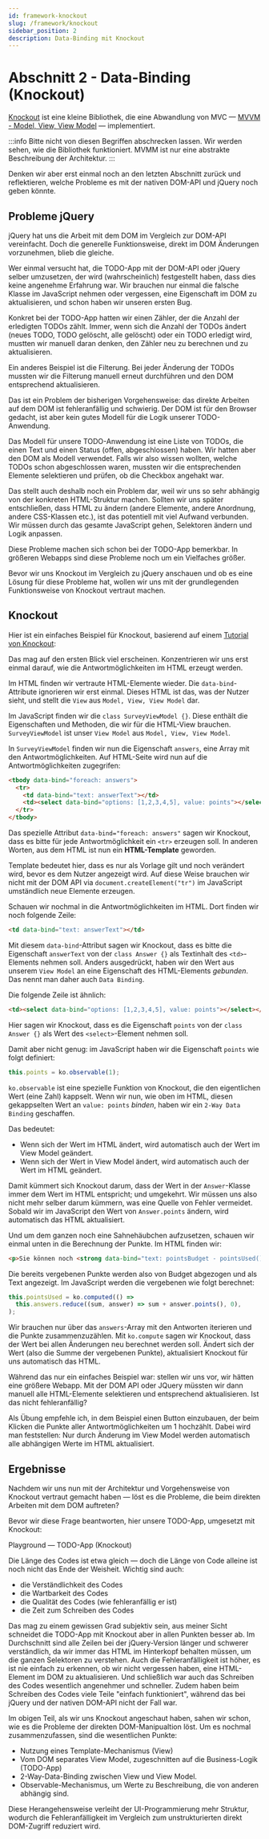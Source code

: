 ```yaml
---
id: framework-knockout
slug: /framework/knockout
sidebar_position: 2
description: Data-Binding mit Knockout
---
```



# Abschnitt 2 - Data-Binding (Knockout)

[Knockout](https://knockoutjs.com/index.html) ist eine kleine Bibliothek, die
eine Abwandlung von MVC &mdash; [MVVM - Model, View, View Model](https://en.wikipedia.org/wiki/Model%E2%80%93view%E2%80%93viewmodel) &mdash;
implementiert.

:::info
Bitte nicht von diesen Begriffen abschrecken lassen. Wir werden sehen, wie die
Bibliothek funktioniert. MVMM ist nur eine abstrakte Beschreibung der Architektur.
:::

Denken wir aber erst einmal noch an den letzten Abschnitt zurück und reflektieren,
welche Probleme es mit der nativen DOM-API und jQuery noch geben könnte.

## Probleme jQuery

jQuery hat uns die Arbeit mit dem DOM im Vergleich zur DOM-API vereinfacht. Doch
die generelle Funktionsweise, direkt im DOM Änderungen vorzunehmen, blieb die gleiche.

Wer einmal versucht hat, die TODO-App mit der DOM-API oder jQuery selber umzusetzen,
der wird (wahrscheinlich) festgestellt haben, dass dies keine angenehme Erfahrung
war. Wir brauchen nur einmal die falsche Klasse im JavaScript nehmen oder
vergessen, eine Eigenschaft im DOM zu aktualisieren, und schon haben wir unseren
ersten Bug.

Konkret bei der TODO-App hatten wir einen Zähler, der die Anzahl der erledigten
TODOs zählt. Immer, wenn sich die Anzahl der TODOs ändert (neues TODO, TODO
gelöscht, alle gelöscht) oder ein TODO erledigt wird, mustten wir manuell
daran denken, den Zähler neu zu berechnen und zu aktualisieren.

Ein anderes Beispiel ist die Filterung. Bei jeder Änderung der TODOs mussten wir
die Filterung manuell erneut durchführen und den DOM entsprechend aktualisieren.

Das ist ein Problem der bisherigen Vorgehensweise: das direkte Arbeiten
auf dem DOM ist fehleranfällig und schwierig.  Der DOM ist für den Browser
gedacht, ist aber kein gutes Modell für die Logik unserer TODO-Anwendung.

Das Modell für unsere TODO-Anwendung ist eine Liste von TODOs, die einen Text
und einen Status (offen, abgeschlossen) haben. Wir hatten aber den DOM als Modell
verwendet. Falls wir also wissen wollten, welche TODOs schon abgeschlossen waren,
mussten wir die entsprechenden Elemente selektieren und prüfen, ob die Checkbox
angehakt war.

Das stellt auch deshalb noch ein Problem dar, weil wir uns so sehr abhängig von
der konkreten HTML-Struktur machen. Sollten wir uns später entschließen, dass
HTML zu ändern (andere Elemente, andere Anordnung, andere CSS-Klassen etc.),
ist das potentiell mit viel Aufwand verbunden. Wir müssen durch das gesamte JavaScript
gehen, Selektoren ändern und Logik anpassen.

Diese Probleme machen sich schon bei der TODO-App bemerkbar. In größeren Webapps
sind diese Probleme noch um ein Vielfaches größer.

Bevor wir uns Knockout im Vergleich zu jQuery anschauen und ob es eine Lösung
für diese Probleme hat, wollen wir uns mit der grundlegenden Funktionsweise von
Knockout vertraut machen.

## Knockout

Hier ist ein einfaches Beispiel für Knockout, basierend auf einem
[Tutorial von Knockout](https://learn.knockoutjs.com/#/?tutorial=custombindings):

<HtmlSnippet path="knockout-simple" type="html" tabs="html,js" />

Das mag auf den ersten Blick viel erscheinen. Konzentrieren wir uns erst einmal
darauf, wie die Antwortmöglichkeiten im HTML erzeugt werden.

Im HTML finden wir vertraute HTML-Elemente wieder. Die `data-bind`-Attribute
ignorieren wir erst einmal. Dieses HTML ist das, was der Nutzer sieht, und stellt
die `View` aus `Model, View, View Model` dar.

Im JavaScript finden wir die `class SurveyViewModel {}`. Diese enthält die Eigenschaften
und Methoden, die wir für die HTML-View brauchen. `SurveyViewModel` ist unser
`View Model` aus `Model, View, View Model`.

In `SurveyViewModel` finden wir nun die Eigenschaft `answers`, eine Array mit
den Antwortmöglichkeiten. Auf HTML-Seite wird nun auf die Antwortmöglichkeiten
zugegrifen:

```html
<tbody data-bind="foreach: answers">
  <tr>
    <td data-bind="text: answerText"></td>
    <td><select data-bind="options: [1,2,3,4,5], value: points"></select></td>
  </tr>    
</tbody>
```

Das spezielle Attribut `data-bind="foreach: answers"` sagen wir Knockout, dass es
bitte für jede Antwortmöglichkeit ein `<tr>` erzeugen soll. In anderen Worten,
aus dem HTML ist nun ein __HTML-Template__ geworden.

Template bedeutet hier, dass es nur als Vorlage gilt und noch verändert wird,
bevor es dem Nutzer angezeigt wird. Auf diese Weise brauchen wir nicht mit
der DOM API via `document.createElement("tr")` im JavaScript umständlich neue
Elemente erzeugen.

Schauen wir nochmal in die Antwortmöglichkeiten im HTML. Dort finden wir noch folgende Zeile:

```html
<td data-bind="text: answerText"></td>
```

Mit diesem `data-bind`-Attribut sagen wir Knockout, dass es bitte die Eigenschaft
`answerText` von der `class Answer {}` als Textinhalt des `<td>`-Elements
nehmen soll. Anders ausgedrückt, haben wir den Wert aus unserem `View Model`
an eine Eigenschaft des HTML-Elements _gebunden_. Das nennt man daher auch
`Data Binding`.

Die folgende Zeile ist ähnlich:

```html
<td><select data-bind="options: [1,2,3,4,5], value: points"></select></td>
```

Hier sagen wir Knockout, dass es die Eigenschaft `points` von der `class Answer {}`
als Wert des `<select>`-Element nehmen soll.

Damit aber nicht genug: im JavaScript haben wir die Eigenschaft `points` wie folgt
definiert:

```js
this.points = ko.observable(1);
```

`ko.observable` ist eine spezielle Funktion von Knockout, die den eigentlichen
Wert (eine Zahl) kappselt. Wenn wir nun, wie oben im HTML, diesen gekappselten
Wert an `value: points` _binden_, haben wir ein `2-Way Data Binding` geschaffen.

Das bedeutet:

* Wenn sich der Wert im HTML ändert, wird automatisch auch der Wert im View Model geändert.
* Wenn sich der Wert in View Model ändert, wird automatisch auch der Wert im HTML geändert.

Damit kümmert sich Knockout darum, dass der Wert in der `Answer`-Klasse immer
dem Wert im HTML entspricht; und umgekehrt. Wir müssen uns also nicht mehr selber
darum kümmern, was eine Quelle von Fehler vermeidet. Sobald wir im JavaScript
den Wert von `Answer.points` ändern, wird automatisch das HTML aktualisiert.

Und um dem ganzen noch eine Sahnehäubchen aufzusetzen, schauen wir einmal unten
in die Berechnung der Punkte. Im HTML finden wir:

```html
<p>Sie können noch <strong data-bind="text: pointsBudget - pointsUsed()"></strong> Punkte vergeben.</p>
```

Die bereits vergebenen Punkte werden also von Budget abgezogen und als Text angezeigt.
Im JavaScript werden die vergebenen wie folgt berechnet:

```js
this.pointsUsed = ko.computed(() =>
  this.answers.reduce((sum, answer) => sum + answer.points(), 0),
);
```

Wir brauchen nur über das `answers`-Array mit den Antworten iterieren und die
Punkte zusammenzuzählen. Mit `ko.compute` sagen wir Knockout, dass der Wert bei
allen Änderungen neu berechnet werden soll. Ändert sich der Wert (also die Summe
der vergebenen Punkte), aktualisiert Knockout für uns automatisch das HTML.

Während das nur ein einfaches Beispiel war: stellen wir uns vor, wir hätten
eine größere Webapp. Mit der DOM API oder JQuery müssten wir dann manuell
alle HTML-Elemente selektieren und entsprechend aktualisieren. Ist das nicht
fehleranfällig?

Als Übung empfehle ich, in dem Beispiel einen Button einzubauen, der beim Klicken
die Punkte aller Antwortmöglichkeiten um 1 hochzählt. Dabei wird man feststellen:
Nur durch Änderung im View Model werden automatisch alle abhängigen Werte im
HTML aktualisiert.

## Ergebnisse

Nachdem wir uns nun mit der Architektur und Vorgehensweise von Knockout vertraut
gemacht haben &mdash; löst es die Probleme, die beim direkten Arbeiten mit dem
DOM auftreten?

Bevor wir diese Frage beantworten, hier unsere TODO-App, umgesetzt mit Knockout:

<p>
  <Link to="/sandbox?snippet=todo-app-knockout&tab=js" target="_blank" rel="noopener noreferrer">Playground &mdash; TODO-App (Knockout)</Link>
</p>

Die Länge des Codes ist etwa gleich &mdash; doch die Länge von Code alleine ist
noch nicht das Ende der Weisheit. Wichtig sind auch:

* die Verständlichkeit des Codes
* die Wartbarkeit des Codes
* die Qualität des Codes (wie fehleranfällig er ist)
* die Zeit zum Schreiben des Codes

Das mag zu einem gewissen Grad subjektiv sein, aus meiner Sicht schneidet die
TODO-App mit Knockout aber in allen Punkten besser ab. Im Durchschnitt sind alle
Zeilen bei der jQuery-Version länger und schwerer verständlich, da wir immer
das HTML im Hinterkopf behalten müssen, um die ganzen Selektoren zu verstehen.
Auch die Fehleranfälligkeit ist höher, es ist nie einfach zu erkennen, ob wir
nicht vergessen haben, eine HTML-Element im DOM zu aktualisieren. Und schließlich
war auch das Schreiben des Codes wesentlich angenehmer und schneller. Zudem haben
beim Schreiben des Codes viele Teile "einfach funktioniert", während das bei
jQuery und der nativen DOM-API nicht der Fall war.

Im obigen Teil, als wir uns Knockout angeschaut haben, sahen wir schon, wie
es die Probleme der direkten DOM-Manipualtion löst. Um es nochmal zusammenzufassen,
sind die wesentlichen Punkte:

* Nutzung eines Template-Mechanismus (View)
* Vom DOM separates View Model, zugeschnitten auf die Business-Logik (TODO-App)
* 2-Way-Data-Binding zwischen View und View Model.
* Observable-Mechanismus, um Werte zu Beschreibung, die von anderen abhängig sind.

Diese Herangehensweise verleiht der UI-Programmierung mehr Struktur, wodurch
die Fehleranfälligkeit im Vergleich zum unstrukturierten direkt DOM-Zugriff
reduziert wird.